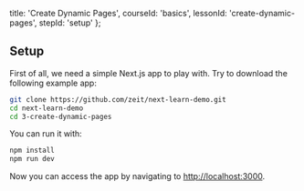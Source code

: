 
  title: 'Create Dynamic Pages',
  courseId: 'basics',
  lessonId: 'create-dynamic-pages',
  stepId: 'setup'
};

## Setup

First of all, we need a simple Next.js app to play with. Try to download the following example app:

```bash
git clone https://github.com/zeit/next-learn-demo.git
cd next-learn-demo
cd 3-create-dynamic-pages
```

You can run it with:

```bash
npm install
npm run dev
```

Now you can access the app by navigating to [http://localhost:3000](http://localhost:3000/).

